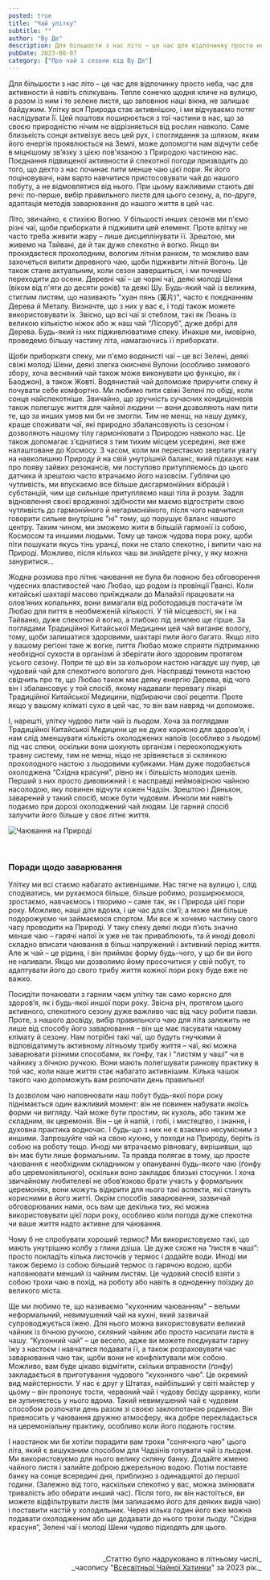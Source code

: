 ```yaml
---
posted: true
title: "Чай улітку"
subtitle: ""
author: "Ву Де"
description: Для більшости з нас літо – це час для відпочинку просто неба, час для активности й навіть спілкувань. Тепле сонечко щодня кличе на вулицю...
pubDate: 2023-08-07
category: ["Про чай і сезони від Ву Де"]
---
```



Для більшости з нас літо – це час для відпочинку просто неба, час для активности й навіть спілкувань. Тепле сонечко щодня кличе на вулицю, а разом із ним і те зелене листя, що заповнює наші вікна, не залишає байдужим. Улітку вся Природа стає активнішою, і ми відчуваємо потяг наслідувати Її. Цей поштовх поширюється з тої частини в нас, що за своєю природністю нічим не відрізняється від рослин навколо. Саме близькість сонця активізує весь цей рух, і споглядання за шляхом, яким його енергія проявлюється на Землі, може допомогти нам відчути себе в міцнішому зв’язку з цією пов'язаною з Природою частиною нас. Поєднання підвищеної активности й спекотної погоди призводить до того, що дехто з нас починає пити менше чаю цієї пори. Як його поціновувачі, нам варто навчитися пристосовувати чай до нашого побуту, а не відмовлятися від нього. При цьому важливими стають дві речі: по-перше, вибір правильного листя для цього сезону, а, по-друге, адаптація методів заварювання до нашого життя в цей час.

Літо, звичайно, є стихією Вогню. У більшості инших сезонів ми п'ємо різні чаї, щоби приборкати й підживити цей елемент. Проте влітку не часто треба живити жару – лише дисциплінувати її. Зрештою, ми живемо на Тайвані, де й так дуже спекотно й вогко. Якщо ви прокидаєтеся прохолодним, вологим літнім ранком, то можливо вам захочеться випити деревного чаю, щоби підживити літній Вогонь. Це також стане актуальним, коли сезон завершиться, і ми почнемо переходити до осени. Деревні чаї – це чорні чаї, деякі молоді Шени (віком від п'яти до десяти років) та деякі Шу. Будь-який чай із великим, стиглим листям, що називають "хуан пянь (簧片)", часто є поєднанням Дерева й Металу. Визначте, що з них у вас є, і тоді також можете використовувати їх. Звісно, що всі чаї зі стеблом, такі як Люань із великою кількістю ніжок або ж наш чай “Лісоруб”, дуже добрі для Дерева. Будь-який із них підживлюватиме спеку. Инакше ми, імовірно, проведемо більшу частину літа, намагаючись її приборкати.

Щоби приборкати спеку, ми п'ємо водянисті чаї – це всі Зелені, деякі свіжі молоді Шени, деякі злегка окиснені Вулони (особливо зимового збору, хоча весняний чай також може виконувати цю функцію, як і Баоджон), а також Жовті. Водянистий чай допоможе приручити спеку й почувати себе комфортно. Ми любимо пити свіжі Зелені по обіді, коли сонце найспекотніше. Звичайно, що зручність сучасних кондиціонерів також полегшує життя для чайної людини — вони дозволяють нам пити те, що за инших умов ми би не змогли. Тим не менш, на нашу думку, краще споживати чаї, які природно збалансовують із сезоном і дозволяють нашому тілу гармоніювати з Природою навколо нас. Це також допомагає з'єднатися з тим тихим місцем усередині, яке вже налаштоване до Космосу. З часом, коли ми перестаємо звертати увагу на навколишню Природу й на свій унутрішній баланс, який підказує нам про появу зайвих резонансів, ми поступово притупляємось до цього датчика й зрештою часто втрачаємо його назовсім. Гублячи цю чутливість, ми впускаємо все більше дисгармонійних вібрацій і субстанцій, чим ще сильніше притупляємо наші тіла й розум. Задля відновлення своєї вродженої здібности ми маємо відгострити свою чутливість до гармонійного й негармонійного, після чого навчитися говорити сильне внутрішнє "ні" тому, що порушує баланс нашого центру. Таким чином, ми зможемо жити в більшій гармонії із собою, Космосом та иншими людьми. Тому це також чудова пора року, щоби піти пошукати якусь тінь уранці, поки не стало спекотно, і випити чаю на Природі. Можливо, після кількох чаш ви знайдете річку, у яку можна зануритися…

Жодна розмова про літнє чаювання не була би повною без обговорення чудесних властивостей чаю Любао, що родом із провінції Ґвансі. Коли китайські шахтарі масово приїжджали до Малайзії працювати на олов’яних копальнях, вони вимагали від роботодавців постачати їм Любао для пиття в необмеженій кількості. У тій місцевості, як і на Тайваню, дуже спекотно й вогко, а глибоко під землею ще гірше. За поглядами Традиційної Китайської Медицини цей чай виганяє вологу, тому, щоби залишатися здоровими, шахтарі пили його багато. Якщо літо у вашому регіоні таке ж вогке, пиття Любао може сприяти підтриманню необхідної сухости в організмі й зберігати його здоровим протягом усього сезону. Попри те що він за кольором настою нагадує шу пуер, це чудовий чай для спекотного вологого дня. Насправді темнота настою свідчить про те, що Любао також має деяку енергію Дерева, від чого він і збалансовує у той спосіб, якому надавали перевагу лікарі Традиційної Китайської Медицини, підбираючи свої рецепти. Проте якщо у вашому кліматі сухо в цей час, то він вам навряд чи допоможе.

І, нарешті, улітку чудово пити чай із льодом. Хоча за поглядами Традиційної Китайської Медицини це не дуже корисно для здоров’я, і нам слід зменшувати кількість охолоджених напоїв (особливо з льодом) під час спеки, оскільки вони шокують організм і переохолоджують травну систему, тим не менш, ніщо не зрівняється зі склянкою прохолодного настою з льодовими кубиками. Нам дуже подобається охолоджена “Східна красуня”, рівно як і більшість молодих шенів. Перший з них просто дивовижний і є насправді неймовірною чайною насолодою, яку повинен відчути кожен Чадзін. Зрештою і Дяньхон, заварений у такий спосіб, може бути чудовим. Инколи ми навіть подаємо при дорозі охолоджений чай людям. Це гарний спосіб залучити його більше у своє літнє життя.

<Image class="align-center" src={Image1} alt="Чаювання на Природі" />

<p>&nbsp;</p>

### Поради щодо заварювання

Улітку ми всі стаємо набагато активнішими. Нас тягне на вулицю і, слід сподіватись, ми рухаємося більше, більше робимо, розширюємося, зростаємо, навчаємось і творимо – саме так, як і Природа цієї пори року. Можливо, наші діти вдома, і це час для сім'ї; а може ми більше подорожуємо чи займаємося спортом. Ми все ж хочемо частину свого часу проводити на Природі. У таку спеку деякі люди п’ють значно менше чаю – гарячі напої їх уже не так приваблюють, та й иноді доволі складно вписати чаювання в більш напружений і активний період життя. Але ж чай – це рідина, і він приймає форму будь-чого, у що би ви його не наливали. Якщо ми дозволимо йому просочитися у свій побут, то адаптувати його до свого трибу життя кожної пори року буде вже не важко.

Посидіти почаювати з гарним чаєм улітку так само корисно для здоров’я, як і будь-якої иншої пори року. Звісна річ, протягом цього активного, спекотного сезону дуже важливо час від часу робити павзи. Проте, з нашого досвіду, вибір правильного чаю для літа залежить не лише від способу його заварювання – він ще має пасувати нашому клімату й сезону. Нам потрібні такі чаї, що будуть гнучкими й відповідатимуть активному літньому трибу життя – чаї, які можна заварювати різними способами, як ґонфу, так і "листям у чаші" чи в чайнику з бічною ручкою. Вони мають полегшувати ранкову практику в той час, коли наше життя стає набагато активнішим. Кілька чашок такого чаю допоможуть вам розпочати день правильно!

Із дозволом чаю наповнювати наш побут будь-якої пори року піднімається один важливий момент: він не повинен набувати якоїсь форми чи вигляду. Чай може бути простим, як кухоль, або таким же складним, як церемонія. Він – це й напій, і гобі, і мистецтво, і знання, і духовна практика водночас. І будь-що з них не є взаємно несумісним з иншими. Запрошуйте чай на свою кухню, у походи на Природу, беріть із собою на роботу тощо. Иноді ми втрачаємо рівновагу, вирішивши, що він має бути лише формальним. Та правда полягає в тому, що просте чаювання є необхідним складником у опануванні будь-якого чаю (ґонфу або церемоніяльного), оскільки воно закладає близькі стосунки. І хоча звичайному любителеві не обов’язково брати участь у формальних церемоніях, вони можуть відкрити для нього такі аспекти, які стануть корисними в його житті. Окрім способів заварювання, зазвичай обговорюваних нами, ось вам ще декілька тих, які можна використовувати цієї пори року, особливо коли погода дуже спекотна чи ваше життя надто активне для чаювання.

Чому б не спробувати хороший термос? Ми використовуємо такі, що мають унутрішню колбу з глини дзіша. Це дуже схоже на “листя в чаші”: просто покладіть кілька листочків у термос і додайте води. Иноді ми також беремо із собою більший термос із гарячою водою, щоби наповнювати менший із чайним листям. Це чудовий спосіб взяти з собою трохи чаю в похід, на роботу або навіть в одноденну поїздку до великого міста.

Ще ми любимо те, що називаємо "кухонним чаюванням" – вельми неформальний, невимушений чай на кухні, який зазвичай супроводжується їжею. Для нього можна використовувати великий чайник із бічною ручкою, скляний чайник або просто насипати листя в чашу. “Кухонний чай” – це весело, адже ви можете поєднувати гарну їжу з настоєм і навчатися подавати її, а також розраховувати час заварювання чаю так, щоби вони не конфліктували між собою. Можливо, вам буде цікаво відмітити, скільки вправности (ґонфу) закладається в приготування чудового “кухонного чаю”. Це окремий вид майстерности. У нас є друг у Штатах, найбільший у світі майстер у цьому – він пропонує тости, червоний чай і чудову бесіду щоранку, коли ви зупиняєтесь у нього вдома. Такий невимушений чай є чудовим способом розпочати день разом зі своєю заклопотаною родиною. Він привносить у чаювання дружню атмосферу, яка добре перекладається на церемоніальну практику, особливо коли його подають гостям.

І наостанок ми би хотіли порадити вам трохи "сонячного чаю" цього літа, який є вишуканим способом для Чадзінів готувати чай із льодом. Ми використовуємо для нього велику скляну банку. Додайте жменю чайного листя і залийте доброю джерельною водою. Потім поставте банку на сонце всередині дня, приблизно з одинадцятої до першої години. (Залежно від того, наскільки спекотно у вас, можна змінювати тривалість або обирати инший час). Після того, як він настоїться, ви можете відфільтрувати листя (ми залишаємо його для деяких видів чаю) і поставити настій у холодильник. Через кілька годин його вже можна подавати охолодженим або ще додавати до нього трохи льоду. “Східна красуня”, Зелені чаї і молоді Шени чудово підходять для цього.

<p>&nbsp;</p>
<p align="right" style="font-size: 0.9rem;">_Статтю було надруковано в літньому числі_<br />_часопису "<a href="http://www.globalteahut.org/" target="_blank" rel="noopener noreferrer">Всесвітньої Чайної Хатинки</a>" за 2023 рік._</p>